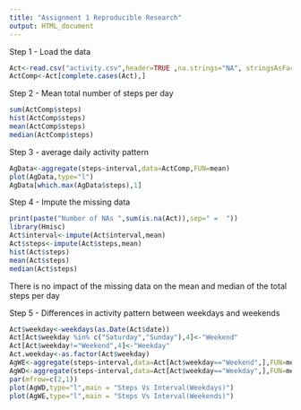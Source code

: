 ```yaml
---
title: "Assignment 1 Reproducible Research"
output: HTML_document
---
```




Step 1 - Load the data
```r
Act<-read.csv("activity.csv",header=TRUE ,na.strings="NA", stringsAsFactors=F)
ActComp<-Act[complete.cases(Act),]
```
Step 2 - Mean total number of steps per day
```r
sum(ActComp$steps)
hist(ActComp$steps)
mean(ActComp$steps)
median(ActComp$steps)
```
Step 3 - average daily activity pattern
```r
AgData<-aggregate(steps~interval,data=ActComp,FUN=mean)
plot(AgData,type="l")
AgData[which.max(AgData$steps),1]
```
Step 4 - Impute the missing data
```r
print(paste("Number of NAs ",sum(is.na(Act)),sep=" =  "))
library(Hmisc)
Act$interval<-impute(Act$interval,mean)
Act$steps<-impute(Act$steps,mean)
hist(Act$steps)
mean(Act$steps)
median(Act$steps)
```
There is no impact of the missing data on the mean and median of the total steps per day

Step 5 - Differences in activity pattern between weekdays and weekends
```r
Act$weekday<-weekdays(as.Date(Act$date))
Act[Act$weekday %in% c("Saturday","Sunday"),4]<-"Weekend"
Act[Act$weekday!="Weekend",4]<-"Weekday"
Act.weekday<-as.factor(Act$weekday)
AgWE<-aggregate(steps~interval,data=Act[Act$weekday=="Weekend",],FUN=mean)
AgWD<-aggregate(steps~interval,data=Act[Act$weekday=="Weekday",],FUN=mean)
par(mfrow=c(2,1))
plot(AgWD,type="l",main = "Steps Vs Interval(Weekdays)")
plot(AgWE,type="l",main = "Steps Vs Interval(Weekends)")
```
